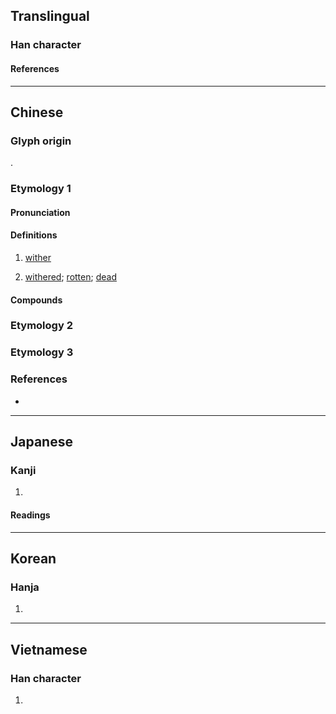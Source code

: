 {{character info}}
==Translingual==

===Han character===
{{Han char|rn=75|rad=木|as=10|sn=14|four=40927|canj=DYRB|ids=⿰木高}}

====References====
{{Han ref|kx=0545.170|dkj=15300|dj=0933.080|hdz=21267.080|uh=69C1}}

----

==Chinese==
{{zh-forms|alt=槀,藁,𩫓}}

===Glyph origin===
{{Han etym}}
{{Han compound|木|高|ls=psc|c1=s|c2=p}}.

===Etymology 1===

====Pronunciation====
{{zh-pron
|m=gǎo
|c=gou2
|mc=y
|oc=y
|ma=
|cat=v,a
}}

====Definitions====
{{zh-hanzi}}

# {{zh-o}} [[wither]]
# {{zh-o}} {{lb|zh|of a tree or wood}} [[withered]]; [[rotten]]; [[dead]]

====Compounds====
{{zh-der|形容枯槁|槁骨腐肉|振槁|枯槁|槁骨|槁街|槁項黃馘|槁木死灰|禾槁|灰心槁形|槁木|死灰槁木|藉槁|面如槁木}}

===Etymology 2===
{{zh-see|犒|o|to [[reward]] with [[food]] and [[drink]]; to [[feast]]}}

===Etymology 3===
{{zh-see|篙|o|[[pole]] used for [[punt]]ing [[boat]]s}}

===References===
* {{R:yue:Hanzi}}

----

==Japanese==

===Kanji===
{{ja-kanji|grade=|rs=木10}}

# {{rfdef|ja|sort=木10}}

====Readings====
{{ja-readings
|goon=こう<かう
|kanon=こう<かう
|kun=か-れる
}}

----

==Korean==

===Hanja===
{{ko-hanja|고}}

# {{rfdef|ko|sort=木10}}

----

==Vietnamese==

===Han character===
{{vi-readings|rs=木10|reading=cau}}

# {{rfdef|vi|sort=木10}}